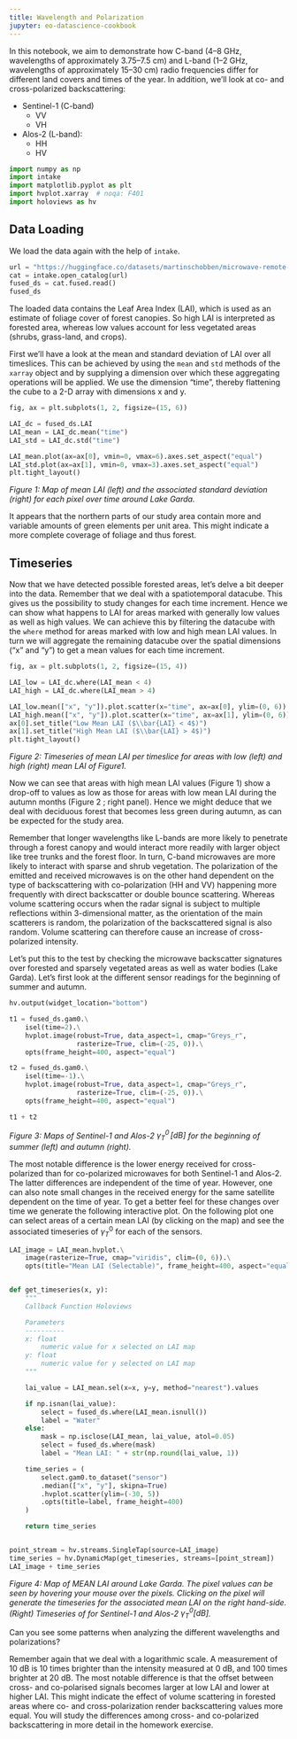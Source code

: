 ```yaml
---
title: Wavelength and Polarization
jupyter: eo-datascience-cookbook
---
```



In this notebook, we aim to demonstrate how C-band (4–8 GHz, wavelengths of approximately 3.75–7.5 cm) and L-band (1–2 GHz, wavelengths of approximately 15–30 cm) radio frequencies differ for different land covers and times of the year. In addition, we'll look at co- and cross-polarized backscattering:

+ Sentinel-1 (C-band)
    + VV
    + VH
+ Alos-2 (L-band):
    + HH
    + HV


```python
import numpy as np
import intake
import matplotlib.pyplot as plt
import hvplot.xarray  # noqa: F401
import holoviews as hv
```

## Data Loading

We load the data again with the help of `intake`.

```python
url = "https://huggingface.co/datasets/martinschobben/microwave-remote-sensing/resolve/main/microwave-remote-sensing.yml"
cat = intake.open_catalog(url)
fused_ds = cat.fused.read()
fused_ds
```

The loaded data contains the Leaf Area Index (LAI), which is used as an estimate of foliage cover of forest canopies. So high LAI is interpreted as forested area, whereas low values account for less vegetated areas (shrubs, grass-land, and crops).

First we'll have a look at the mean and standard deviation of LAI over all timeslices. This can be achieved by using the `mean` and `std` methods of the `xarray` object and by supplying a dimension over which these aggregating operations will be applied. We use the dimension "time", thereby flattening the cube to a 2-D array with dimensions x and y.

```python
fig, ax = plt.subplots(1, 2, figsize=(15, 6))

LAI_dc = fused_ds.LAI
LAI_mean = LAI_dc.mean("time")
LAI_std = LAI_dc.std("time")

LAI_mean.plot(ax=ax[0], vmin=0, vmax=6).axes.set_aspect("equal")
LAI_std.plot(ax=ax[1], vmin=0, vmax=3).axes.set_aspect("equal")
plt.tight_layout()
```

*Figure 1: Map of mean LAI (left) and the associated standard deviation (right) for each pixel over time around Lake Garda.*

It appears that the northern parts of our study area contain more and variable amounts of green elements per unit area. This might indicate a more complete coverage of foliage and thus forest.

## Timeseries

Now that we have detected possible forested areas, let's delve a bit deeper into the data. Remember that we deal with a spatiotemporal datacube. This gives us the possibility to study changes for each time increment. Hence we can show what happens to LAI for areas marked with generally low values as well as high values. We can achieve this by filtering the datacube with the `where` method for areas marked with low and high mean LAI values. In turn we will aggregate the remaining datacube over the spatial dimensions ("x" and "y") to get a mean values for each time increment.

```python
fig, ax = plt.subplots(1, 2, figsize=(15, 4))

LAI_low = LAI_dc.where(LAI_mean < 4)
LAI_high = LAI_dc.where(LAI_mean > 4)

LAI_low.mean(["x", "y"]).plot.scatter(x="time", ax=ax[0], ylim=(0, 6))
LAI_high.mean(["x", "y"]).plot.scatter(x="time", ax=ax[1], ylim=(0, 6))
ax[0].set_title("Low Mean LAI ($\\bar{LAI} < 4$)")
ax[1].set_title("High Mean LAI ($\\bar{LAI} > 4$)")
plt.tight_layout()
```

*Figure 2: Timeseries of mean LAI per timeslice for areas with low (left) and high (right) mean LAI of Figure1.*

Now we can see that areas with high mean LAI values (Figure 1) show a drop-off to values as low as those for areas with low mean LAI during the autumn months (Figure 2 ; right panel). Hence we might deduce that we deal with deciduous forest that becomes less green during autumn, as can be expected for the study area.

Remember that longer wavelengths like L-bands are more likely to penetrate through a forest canopy and would interact more readily with larger object like tree trunks and the forest floor. In turn, C-band microwaves are more likely to interact with sparse and shrub vegetation. The polarization of the emitted and received microwaves is on the other hand dependent on the type of backscattering with co-polarization (HH and VV) happening more frequently with direct backscatter or double bounce scattering. Whereas volume scattering occurs when the radar signal is subject to multiple reflections within 3-dimensional matter, as the orientation of the main scatterers is random, the polarization of the backscattered signal is also random. Volume scattering can therefore cause an increase of cross-polarized intensity.

Let's put this to the test by checking the microwave backscatter signatures over forested and sparsely vegetated areas as well as water bodies (Lake Garda). Let's first look at the different sensor readings for the beginning of summer and autumn.

```python
hv.output(widget_location="bottom")

t1 = fused_ds.gam0.\
    isel(time=2).\
    hvplot.image(robust=True, data_aspect=1, cmap="Greys_r",
                 rasterize=True, clim=(-25, 0)).\
    opts(frame_height=400, aspect="equal")

t2 = fused_ds.gam0.\
    isel(time=-1).\
    hvplot.image(robust=True, data_aspect=1, cmap="Greys_r",
                 rasterize=True, clim=(-25, 0)).\
    opts(frame_height=400, aspect="equal")

t1 + t2
```

*Figure 3: Maps of Sentinel-1 and Alos-2 $\gamma^0_T \,[dB]$ for the beginning of summer (left) and autumn (right).*

The most notable difference is the lower energy received for cross-polarized than for co-polarized microwaves for both Sentinel-1 and Alos-2. The latter differences are independent of the time of year. However, one can also note small changes in the received energy for the same satellite dependent on the time of year. To get a better feel for these changes over time we generate the following interactive plot. On the following plot one can select areas of a certain mean LAI (by clicking on the map) and see the associated timeseries of $\gamma^0_T$ for each of the sensors.

```python
LAI_image = LAI_mean.hvplot.\
    image(rasterize=True, cmap="viridis", clim=(0, 6)).\
    opts(title="Mean LAI (Selectable)", frame_height=400, aspect="equal")


def get_timeseries(x, y):
    """
    Callback Function Holoviews

    Parameters
    ----------
    x: float
        numeric value for x selected on LAI map
    y: float
        numeric value for y selected on LAI map
    """

    lai_value = LAI_mean.sel(x=x, y=y, method="nearest").values

    if np.isnan(lai_value):
        select = fused_ds.where(LAI_mean.isnull())
        label = "Water"
    else:
        mask = np.isclose(LAI_mean, lai_value, atol=0.05)
        select = fused_ds.where(mask)
        label = "Mean LAI: " + str(np.round(lai_value, 1))

    time_series = (
        select.gam0.to_dataset("sensor")
        .median(["x", "y"], skipna=True)
        .hvplot.scatter(ylim=(-30, 5))
        .opts(title=label, frame_height=400)
    )

    return time_series


point_stream = hv.streams.SingleTap(source=LAI_image)
time_series = hv.DynamicMap(get_timeseries, streams=[point_stream])
LAI_image + time_series
```

*Figure 4: Map of MEAN LAI around Lake Garda. The pixel values can be seen by hovering your mouse over the pixels. Clicking on the pixel will generate the timeseries for the associated mean LAI on the right hand-side. (Right) Timeseries of for Sentinel-1 and Alos-2 $\gamma^0_T [dB]$.*

Can you see some patterns when analyzing the different wavelengths and polarizations?

Remember again that we deal with a logarithmic scale. A measurement of 10 dB is 10 times brighter than the intensity measured at 0 dB, and 100 times brighter at 20 dB. The most notable difference is that the offset between cross- and co-polarised signals becomes larger at low LAI and lower at higher LAI. This might indicate the effect of volume scattering in forested areas where co- and cross-polarization render backscattering values more equal. You will study the differences among cross- and co-polarized backscattering in more detail in the homework exercise.
